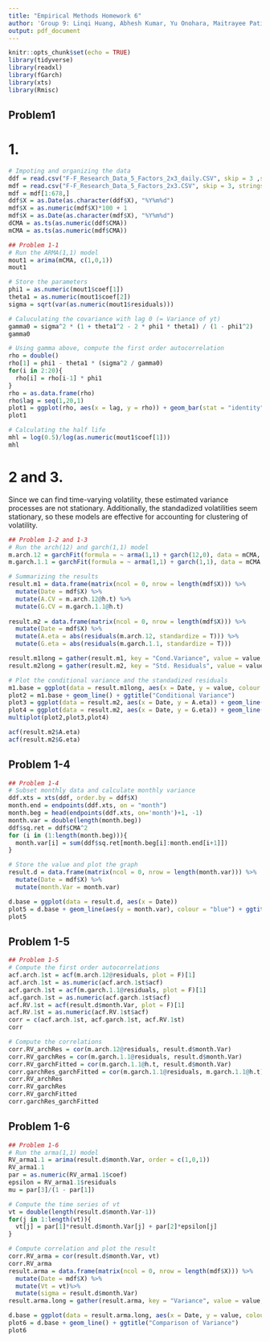 ---
title: "Empirical Methods Homework 6"
author: 'Group 9: Linqi Huang, Abhesh Kumar, Yu Onohara, Maitrayee Patil, Redmond Xia'
output: pdf_document
---

```{r setup, include=FALSE}
knitr::opts_chunk$set(echo = TRUE)
library(tidyverse)
library(readxl)
library(fGarch)
library(xts)
library(Rmisc)
```

## Problem1
# 1.
```{r}
# Impoting and organizing the data
ddf = read.csv("F-F_Research_Data_5_Factors_2x3_daily.CSV", skip = 3 ,stringsAsFactors=FALSE)
mdf = read.csv("F-F_Research_Data_5_Factors_2x3.CSV", skip = 3, stringsAsFactors=FALSE)
mdf = mdf[1:678,]
ddf$X = as.Date(as.character(ddf$X), "%Y%m%d")
mdf$X = as.numeric(mdf$X)*100 + 1
mdf$X = as.Date(as.character(mdf$X), "%Y%m%d")
dCMA = as.ts(as.numeric(ddf$CMA))
mCMA = as.ts(as.numeric(mdf$CMA))

## Problem 1-1
# Run the ARMA(1,1) model
mout1 = arima(mCMA, c(1,0,1))
mout1

# Store the parameters
phi1 = as.numeric(mout1$coef[1])
theta1 = as.numeric(mout1$coef[2])
sigma = sqrt(var(as.numeric(mout1$residuals)))

# Caluculating the covariance with lag 0 (= Variance of yt)
gamma0 = sigma^2 * (1 + theta1^2 - 2 * phi1 * theta1) / (1 - phi1^2)
gamma0

# Using gamma above, compute the first order autocorrelation
rho = double()
rho[1] = phi1 - theta1 * (sigma^2 / gamma0)
for(i in 2:20){
  rho[i] = rho[i-1] * phi1
}
rho = as.data.frame(rho)
rho$lag = seq(1,20,1)
plot1 = ggplot(rho, aes(x = lag, y = rho)) + geom_bar(stat = "identity")
plot1

# Calculating the half life
mhl = log(0.5)/log(as.numeric(mout1$coef[1]))
mhl
```

# 2 and 3.

Since we can find time-varying volatility, these estimated variance processes are not stationary. Additionally, the standadized volatilities seem stationary, so these models are effective for accounting for clustering of volatility.  
```{r}
## Problem 1-2 and 1-3
# Run the arch(12) and garch(1,1) model
m.arch.12 = garchFit(formula = ~ arma(1,1) + garch(12,0), data = mCMA, trace = F)
m.garch.1.1 = garchFit(formula = ~ arma(1,1) + garch(1,1), data = mCMA, trace = F)

# Summarizing the results
result.m1 = data.frame(matrix(ncol = 0, nrow = length(mdf$X))) %>%
  mutate(Date = mdf$X) %>%
  mutate(A.CV = m.arch.12@h.t) %>%
  mutate(G.CV = m.garch.1.1@h.t)
  
result.m2 = data.frame(matrix(ncol = 0, nrow = length(mdf$X))) %>%
  mutate(Date = mdf$X) %>%
  mutate(A.eta = abs(residuals(m.arch.12, standardize = T))) %>%
  mutate(G.eta = abs(residuals(m.garch.1.1, standardize = T)))

result.m1long = gather(result.m1, key = "Cond.Variance", value = value, -Date)
result.m2long = gather(result.m2, key = "Std. Residuals", value = value, -Date)

# Plot the conditional variance and the standadized residuals
m1.base = ggplot(data = result.m1long, aes(x = Date, y = value, colour = Cond.Variance))
plot2 = m1.base + geom_line() + ggtitle("Conditional Variance")
plot3 = ggplot(data = result.m2, aes(x = Date, y = A.eta)) + geom_line(colour = "blue") + ggtitle("Std.Residuals ARCH(12)")
plot4 = ggplot(data = result.m2, aes(x = Date, y = G.eta)) + geom_line(colour = "blue") + ggtitle("Std.Residuals GARCH(1,1)")
multiplot(plot2,plot3,plot4)

acf(result.m2$A.eta)
acf(result.m2$G.eta)
```

## Problem 1-4
```{r}
## Problem 1-4
# Subset monthly data and calculate monthly variance
ddf.xts = xts(ddf, order.by = ddf$X)
month.end = endpoints(ddf.xts, on = "month")
month.beg = head(endpoints(ddf.xts, on='month')+1, -1)
month.var = double(length(month.beg))
ddf$sq.ret = ddf$CMA^2
for (i in (1:length(month.beg))){
  month.var[i] = sum(ddf$sq.ret[month.beg[i]:month.end[i+1]])
}

# Store the value and plot the graph
result.d = data.frame(matrix(ncol = 0, nrow = length(month.var))) %>%
  mutate(Date = mdf$X) %>%
  mutate(month.Var = month.var)

d.base = ggplot(data = result.d, aes(x = Date))
plot5 = d.base + geom_line(aes(y = month.var), colour = "blue") + ggtitle("RV")
plot5

```

## Problem 1-5
```{r}
## Problem 1-5
# Compute the first order autocorrelations
acf.arch.1st = acf(m.arch.12@residuals, plot = F)[1]
acf.arch.1st = as.numeric(acf.arch.1st$acf)
acf.garch.1st = acf(m.garch.1.1@residuals, plot = F)[1]
acf.garch.1st = as.numeric(acf.garch.1st$acf)
acf.RV.1st = acf(result.d$month.Var, plot = F)[1]
acf.RV.1st = as.numeric(acf.RV.1st$acf)
corr = c(acf.arch.1st, acf.garch.1st, acf.RV.1st)
corr

# Compute the correlations
corr.RV_archRes = cor(m.arch.12@residuals, result.d$month.Var)
corr.RV_garchRes = cor(m.garch.1.1@residuals, result.d$month.Var)
corr.RV_garchFitted = cor(m.garch.1.1@h.t, result.d$month.Var)
corr.garchRes_garchFitted = cor(m.garch.1.1@residuals, m.garch.1.1@h.t)
corr.RV_archRes
corr.RV_garchRes
corr.RV_garchFitted
corr.garchRes_garchFitted

```

## Problem 1-6
```{r}
## Problem 1-6
# Run the arma(1,1) model
RV_arma1.1 = arima(result.d$month.Var, order = c(1,0,1))
RV_arma1.1
par = as.numeric(RV_arma1.1$coef)
epsilon = RV_arma1.1$residuals
mu = par[3]/(1 - par[1])

# Compute the time series of vt
vt = double(length(result.d$month.Var-1))
for(j in 1:length(vt)){
  vt[j] = par[1]*result.d$month.Var[j] + par[2]*epsilon[j]
}

# Compute correlation and plot the result
corr.RV_arma = cor(result.d$month.Var, vt)
corr.RV_arma
result.arma = data.frame(matrix(ncol = 0, nrow = length(mdf$X))) %>%
  mutate(Date = mdf$X) %>%
  mutate(Vt = vt)%>%
  mutate(sigma = result.d$month.Var)
result.arma.long = gather(result.arma, key = "Variance", value = value, -Date)

d.base = ggplot(data = result.arma.long, aes(x = Date, y = value, colour = Variance))
plot6 = d.base + geom_line() + ggtitle("Comparison of Variance")
plot6

```

